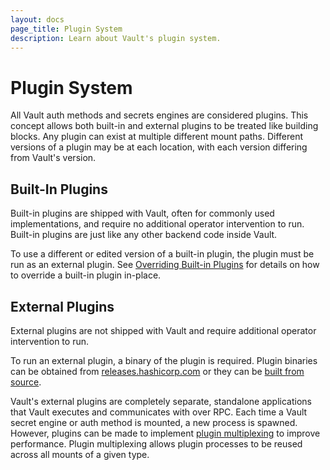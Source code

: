 ```yaml
---
layout: docs
page_title: Plugin System
description: Learn about Vault's plugin system.
---
```



# Plugin System

All Vault auth methods and secrets engines are considered plugins. This concept
allows both built-in and external plugins to be treated like building blocks.
Any plugin can exist at multiple different mount paths. Different versions of a
plugin may be at each location, with each version differing from Vault's
version.

## Built-In Plugins

Built-in plugins are shipped with Vault, often for commonly used implementations,
and require no additional operator intervention to run. Built-in plugins are
just like any other backend code inside Vault.

To use a different or edited version of a built-in plugin, the plugin must be
run as an external plugin. See [Overriding Built-in Plugins](/docs/upgrading/plugins#overriding-built-in-plugins)
for details on how to override a built-in plugin in-place.

## External Plugins

External plugins are not shipped with Vault and require additional operator
intervention to run.

To run an external plugin, a binary of the plugin is required. Plugin
binaries can be obtained from [releases.hashicorp.com](https://releases.hashicorp.com/)
or they can be [built from source](/docs/plugins/plugin-development#building-a-plugin-from-source).

Vault's external plugins are completely separate, standalone applications that
Vault executes and communicates with over RPC. Each time a Vault secret engine
or auth method is mounted, a new process is spawned. However, plugins can be
made to implement [plugin multiplexing](/docs/plugins/plugin-architecture#plugin-multiplexing)
to improve performance. Plugin multiplexing allows plugin processes to be
reused across all mounts of a given type.
